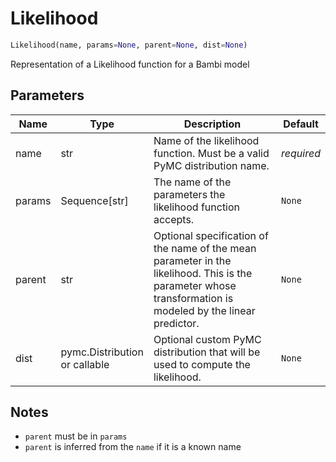 # Likelihood { #bambi.Likelihood }

```python
Likelihood(name, params=None, parent=None, dist=None)
```

Representation of a Likelihood function for a Bambi model

## Parameters {.doc-section .doc-section-parameters}

| Name   | Type                          | Description                                                                                                                                                | Default    |
|--------|-------------------------------|------------------------------------------------------------------------------------------------------------------------------------------------------------|------------|
| name   | str                           | Name of the likelihood function. Must be a valid PyMC distribution name.                                                                                   | _required_ |
| params | Sequence\[str\]               | The name of the parameters the likelihood function accepts.                                                                                                | `None`     |
| parent | str                           | Optional specification of the name of the mean parameter in the likelihood. This is the parameter whose transformation is modeled by the linear predictor. | `None`     |
| dist   | pymc.Distribution or callable | Optional custom PyMC distribution that will be used to compute the likelihood.                                                                             | `None`     |

## Notes {.doc-section .doc-section-notes}

* `parent` must be in `params`
* `parent` is inferred from the `name` if it is a known name